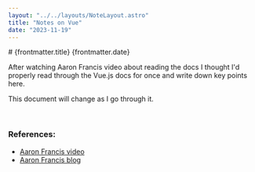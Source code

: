 ```yaml
---
layout: "../../layouts/NoteLayout.astro"
title: "Notes on Vue"
date: "2023-11-19"
---
```

<div class="mb-4">
   # {frontmatter.title}
<span class="text-base text-neutral-400">
   {frontmatter.date}
</span>
</div>

After watching Aaron Francis video about reading the
docs I thought I'd properly read through the Vue.js 
docs for once and write down key points here.

This document will change as I go through it.

<br/>

### References:
- [Aaron Francis video](https://youtu.be/hDJ5vXRPZCE)
- [Aaron Francis blog](https://aaronfrancis.com/2023/read-the-docs-like-a-book)
